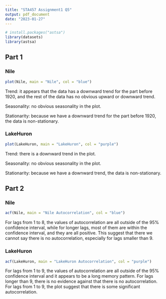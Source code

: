 ```yaml
---
title: "STA457 Assignment1 Q5"
output: pdf_document
date: "2023-01-27"
---
```


```r
# install.packages("astsa")
library(datasets)
library(astsa)
```

## Part 1

### Nile

```r
plot(Nile, main = "Nile", col = "blue")
```

Trend: it appears that the data has a downward trend for the part before 1920, and the rest of the data has no obvious upward or downward trend.

Seasonality: no obvious seasonality in the plot.

Stationarity: because we have a downward trend for the part before 1920, the data is non-stationary.

\newpage
### LakeHuron

```r
plot(LakeHuron, main = "LakeHuron", col = "purple")
```

Trend: there is a downward trend in the plot.

Seasonality: no obvious seasonality in the plot.

Stationarity: because we have a downward trend, the data is non-stationary.

\newpage
## Part 2

### Nile

```r
acf(Nile, main = "Nile Autocorrelation", col = "blue")
```

For lags from 1 to 8, the values of autocorrelation are all outside of the 95% confidence interval, while for longer lags, most of them are within the confidence interval, and they are all positive. This suggest that there we cannot say there is no autocorrelation, especially for lags smaller than 9.

\newpage
### LakeHuron

```r
acf(LakeHuron, main = "LakeHuron Autocorrelation", col = "purple")
```

For lags from 1 to 9, the values of autocorrelation are all outside of the 95% confidence interval and it appears to be a long memory pattern. For lags longer than 9, there is no evidence against that there is no autocorrelation. For lags from 1 to 9, the plot suggest that there is some significant autocorrelation.





